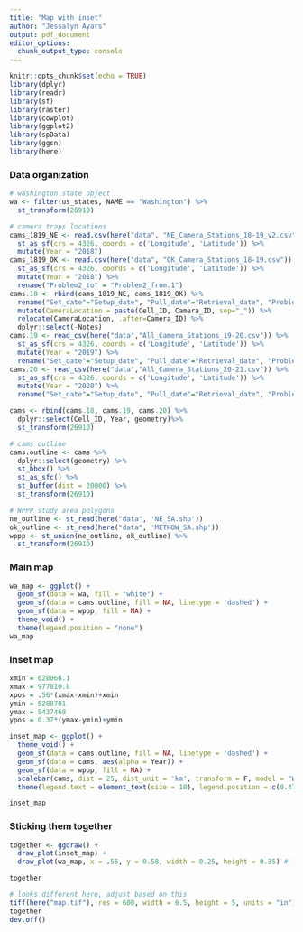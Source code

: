 ```yaml
---
title: "Map with inset"
author: "Jessalyn Ayars"
output: pdf_document
editor_options: 
  chunk_output_type: console
---
```


```r
knitr::opts_chunk$set(echo = TRUE)
library(dplyr)
library(readr)
library(sf)
library(raster)
library(cowplot)
library(ggplot2)
library(spData)
library(ggsn)
library(here)
```

### Data organization
```r
# washington state object
wa <- filter(us_states, NAME == "Washington") %>%
  st_transform(26910)

# camera traps locations 
cams_1819_NE <- read.csv(here("data", "NE_Camera_Stations_18-19_v2.csv")) %>%
  st_as_sf(crs = 4326, coords = c('Longitude', 'Latitude')) %>%
  mutate(Year = "2018")
cams_1819_OK <- read.csv(here("data", "OK_Camera_Stations_18-19.csv")) %>%
  st_as_sf(crs = 4326, coords = c('Longitude', 'Latitude')) %>%
  mutate(Year = "2018") %>%
  rename("Problem2_to" = "Problem2_from.1")
cams.18 <- rbind(cams_1819_NE, cams_1819_OK) %>%
  rename("Set_date"="Setup_date", "Pull_date"="Retrieval_date", "Problem1_f"="Problem1_from", "Problem1_t"="Problem1_to", "Problem2_f"="Problem2_from", "Problem2_t"="Problem2_to") %>%
  mutate(CameraLocation = paste(Cell_ID, Camera_ID, sep="_")) %>%
  relocate(CameraLocation, .after=Camera_ID) %>%
  dplyr::select(-Notes)
cams.19 <- read_csv(here("data","All_Camera_Stations_19-20.csv")) %>%
  st_as_sf(crs = 4326, coords = c('Longitude', 'Latitude')) %>%
  mutate(Year = "2019") %>%
  rename("Set_date"="Setup_date", "Pull_date"="Retrieval_date", "Problem1_f"="Problem1_from", "Problem1_t"="Problem1_to", "Problem2_f"="Problem2_from", "Problem2_t"="Problem2_to")
cams.20 <- read_csv(here("data","All_Camera_Stations_20-21.csv")) %>%
  st_as_sf(crs = 4326, coords = c('Longitude', 'Latitude')) %>%
  mutate(Year = "2020") %>%
  rename("Set_date"="Setup_date", "Pull_date"="Retrieval_date", "Problem1_f"="Problem1_from", "Problem1_t"="Problem1_to", "Problem2_f"="Problem2_from", "Problem2_t"="Problem2_to")

cams <- rbind(cams.18, cams.19, cams.20) %>%
  dplyr::select(Cell_ID, Year, geometry)%>%
  st_transform(26910)

# cams outline
cams.outline <- cams %>%
  dplyr::select(geometry) %>%
  st_bbox() %>%
  st_as_sfc() %>%
  st_buffer(dist = 20000) %>%
  st_transform(26910)

# WPPP study area polygons
ne_outline <- st_read(here("data", 'NE_SA.shp')) 
ok_outline <- st_read(here("data", 'METHOW_SA.shp')) 
wppp <- st_union(ne_outline, ok_outline) %>%
  st_transform(26910)
```


### Main map
```r
wa_map <- ggplot() +
  geom_sf(data = wa, fill = "white") +
  geom_sf(data = cams.outline, fill = NA, linetype = 'dashed') +
  geom_sf(data = wppp, fill = NA) +
  theme_void() +
  theme(legend.position = "none")
wa_map
```

### Inset map
```r
xmin = 628066.1
xmax = 977810.8
xpos = .56*(xmax-xmin)+xmin
ymin = 5288701 
ymax = 5437468
ypos = 0.37*(ymax-ymin)+ymin

inset_map <- ggplot() +
  theme_void() +
  geom_sf(data = cams.outline, fill = NA, linetype = 'dashed') +
  geom_sf(data = cams, aes(alpha = Year)) +
  geom_sf(data = wppp, fill = NA) +
  scalebar(cams, dist = 25, dist_unit = 'km', transform = F, model = "WGS84", st.size = 3.8, anchor = c(x = xpos, y = ypos), st.dist = 0.07, height = 0.05) +
  theme(legend.text = element_text(size = 10), legend.position = c(0.47, 0.6))

inset_map 
```

### Sticking them together
```r
together <- ggdraw() +
  draw_plot(inset_map) +
  draw_plot(wa_map, x = .55, y = 0.58, width = 0.25, height = 0.35) # lower: y = 0.035

together

# looks different here, adjust based on this
tiff(here("map.tif"), res = 600, width = 6.5, height = 5, units = "in")
together
dev.off() 
```


